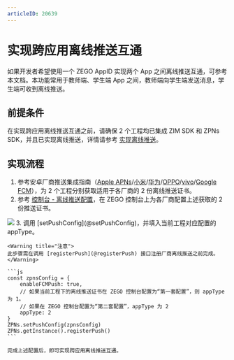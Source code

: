 ```yaml
---
articleID: 20639
---
```

# 实现跨应用离线推送互通



<Content1 />

如果开发者希望使用一个 ZEGO AppID 实现两个 App 之间离线推送互通，可参考本文档。本功能常用于教师端、学生端 App 之间，教师端向学生端发送消息，学生端可收到离线推送。

## 前提条件

在实现跨应用离线推送互通之前，请确保 2 个工程均已集成 ZIM SDK 和 ZPNs SDK，并且已实现离线推送，详情请参考 [实现离线推送](./Implement%20offline%20push%20notification.mdx)。


## 实现流程


1. 参考安卓厂商推送集成指南（[Apple APNs](./Integrate%20APNs.mdx)/[小米](./Integrate%20Xiaomi.mdx)/[华为](./Integrate%20Huawei.mdx)/[OPPO](./Integrate%20OPPO.mdx)/[vivo](./Integrate%20vivo.mdx)/[Google FCM](./Integrate%20FCM.mdx)），为 2 个工程分别获取适用于各厂商的 2 份离线推送证书。
2. 参考 [控制台 - 离线推送配置](https://doc-zh.zego.im/article/16233)，在 ZEGO 控制台上为各厂商配置上述获取的 2 份推送证书。
<Frame width="512" height="auto" caption=""><img src="https://storage.zego.im/sdk-doc/Pics/ZIM/Offline_Push_certificates.jpeg" /></Frame>
3. 调用 [setPushConfig](@setPushConfig)，并填入当前工程对应配置的 appType。

    <Warning title="注意">
    此步骤需在调用 [registerPush](@registerPush) 接口注册厂商离线推送之前完成。
    </Warning>

    ```js
    const zpnsConfig = {
        enableFCMPush: true,
        // 如果当前工程下的离线推送证书在 ZEGO 控制台配置为“第一套配置”，则 appType 为 1。
        // 如果在 ZEGO 控制台配置为“第二套配置”，appType 为 2
        appType: 2
    }
    ZPNs.setPushConfig(zpnsConfig)
    ZPNs.getInstance().registerPush()
    ```

    完成上述配置后，即可实现跨应用离线推送互通。